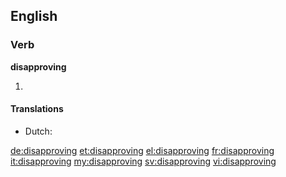 ==English==

===Verb===
'''disapproving'''

# {{present participle of|disapprove}}

====Translations====
{{trans-top|present participle of disapprove}}
* Dutch: {{t+|nl|afkeurend}}
{{trans-mid}}
{{trans-bottom}}

[[de:disapproving]]
[[et:disapproving]]
[[el:disapproving]]
[[fr:disapproving]]
[[it:disapproving]]
[[my:disapproving]]
[[sv:disapproving]]
[[vi:disapproving]]